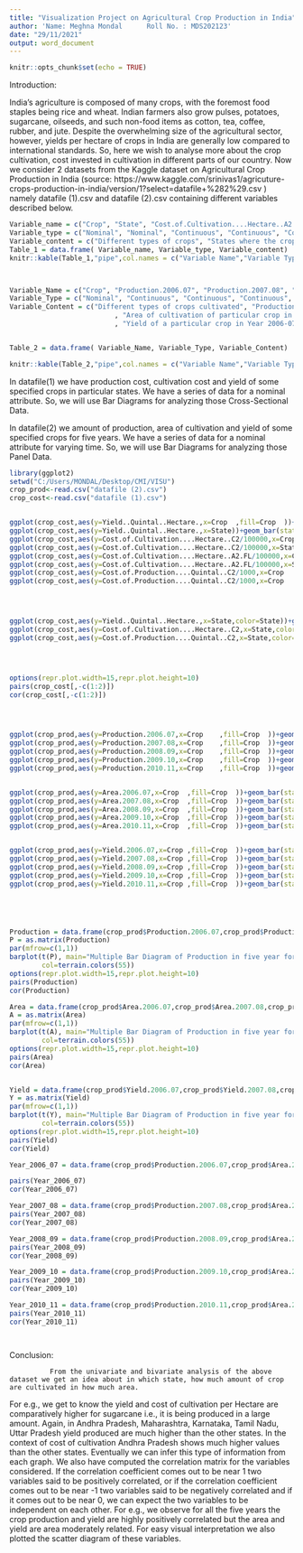 ---
title: "Visualization Project on Agricultural Crop Production in India"
author: 'Name: Meghna Mondal      Roll No. : MDS202123'
date: "29/11/2021"
output: word_document
---

```{r setup, include=FALSE}
knitr::opts_chunk$set(echo = TRUE)
```
Introduction:

India’s agriculture is composed of many crops, with the foremost food staples being rice and wheat.
Indian farmers also grow pulses, potatoes, sugarcane, oilseeds, and such non-food items as cotton, tea, coffee, rubber, and jute.
Despite the overwhelming size of the agricultural sector, however, yields per hectare of crops in India are generally low compared to international standards.
So, here we wish to analyse more about the crop cultivation, cost invested in cultivation in different parts of our country.
Now we consider 2 datasets from the Kaggle dataset on Agricultural Crop Production in India (source:  https://www.kaggle.com/srinivas1/agricuture-crops-production-in-india/version/1?select=datafile+%282%29.csv ) namely datafile (1).csv and datafile (2).csv containing different variables described below.

```{r}

Variable_name = c("Crop", "State", "Cost.of.Cultivation....Hectare..A2.FL", "Cost.of.Cultivation....Hectare..C2", "Cost.of.Production....Quintal..C2", "Yield..Quintal..Hectare.")
Variable_type = c("Nominal", "Nominal", "Continuous", "Continuous", "Continuous", "Continuous")
Variable_content = c("Different types of crops", "States where the crop is cultivated", "Expected cost of cultivation of the crop per Hectare","Cost of cultivation of the crop per Hectare","Cost of Production per Quintal","Yield of crop in Quintal/Hectare")
Table_1 = data.frame( Variable_name, Variable_type, Variable_content)                         
knitr::kable(Table_1,"pipe",col.names = c("Variable Name","Variable Type","Variable Content"), align = c("l","c","c"))  



Variable_Name = c("Crop", "Production.2006.07", "Production.2007.08", "Production.2008.09", "Production.2009.10", "Production.2010.11", "Area.2006.07", "Area.2007.08", "Area.2008.09", "Area.2009.10", "Area.2010.11", "Yield.2006.07", "Yield.2007.08", "Yield.2008.09", "Yield.2009.10", "Yield.2010.11")
Variable_Type = c("Nominal", "Continuous", "Continuous", "Continuous", "Continuous", "Continuous", "Continuous", "Continuous", "Continuous", "Continuous", "Continuous", "Continuous", "Continuous", "Continuous", "Continuous", "Continuous")  
Variable_Content = c("Different types of crops cultivated", "Production of a particular crop in Year 2006-07", "Production of a particular crop in Year 2007-08","Production of a particular crop in Year 2008-09","Production of a particular crop in Year 2009-10","Production of a particular crop in Year 2010-11"
                          , "Area of cultivation of particular crop in Year 2006-07", "Area of cultivation of particular crop in Year 2007-08", "Area of cultivation of particular crop in Year 2008-09", "Area of cultivation of particular crop in Year 2009-10", "Area of cultivation of particular crop in Year 2010-11"
                          , "Yield of a particular crop in Year 2006-07", "Yield of a particular crop in Year 2007-08","Yield of a particular crop in Year 2008-09","Yield of a particular crop in Year 2009-10","Yield of a particular crop in Year 2010-11")


Table_2 = data.frame( Variable_Name, Variable_Type, Variable_Content)                

knitr::kable(Table_2,"pipe",col.names = c("Variable Name","Variable Type","Variable Content"), align = c("l","c","c"))

```
In datafile(1) we have production cost, cultivation cost and yield of some specified crops in particular states. We have a series of data for a nominal attribute. So, we will use Bar Diagrams for analyzing those Cross-Sectional Data.

In datafile(2) we amount of production, area of cultivation and yield of some specified crops for five years. We have a series of data for a nominal attribute for varying time. So, we will use Bar Diagrams for analyzing those Panel Data.

```{r}

library(ggplot2)
setwd("C:/Users/MONDAL/Desktop/CMI/VISU")
crop_prod<-read.csv("datafile (2).csv")
crop_cost<-read.csv("datafile (1).csv")


ggplot(crop_cost,aes(y=Yield..Quintal..Hectare.,x=Crop	,fill=Crop	))+geom_bar(stat="identity")+ylab("Yield in Quintal/Hectare")+xlab("Crop")+theme(axis.text.x=element_text(angle=90),legend.position="none")+ggtitle("Cropwise Yield")
ggplot(crop_cost,aes(y=Yield..Quintal..Hectare.,x=State))+geom_bar(stat="identity",aes(fill=State))+ylab("Yield in Quintal")+xlab("Crop")+theme(axis.text.x=element_text(angle=90),legend.position="none")+ggtitle("Statewise Yield")
ggplot(crop_cost,aes(y=Cost.of.Cultivation....Hectare..C2/100000,x=Crop	,fill=Crop	))+geom_bar(stat="identity")+ylab("Cost of Cultivation/Hectare in Lakh")+xlab("Crop")+theme(axis.text.x=element_text(angle=90),legend.position="none")+ggtitle("Cropwise Cost of cultivation per Hectare")
ggplot(crop_cost,aes(y=Cost.of.Cultivation....Hectare..C2/100000,x=State))+geom_bar(stat="identity",aes(fill=State))+ylab("Cost of Cultivation/Hectare in Lakh")+xlab("State")+theme(axis.text.x=element_text(angle=90),legend.position="none")+ggtitle("Statewise Cost of cultivation per Hectare")
ggplot(crop_cost,aes(y=Cost.of.Cultivation....Hectare..A2.FL/100000,x=Crop	,fill=Crop	))+geom_bar(stat="identity")+ylab("Cost of Cultivation/Hectare in Lakh")+xlab("Crop")+theme(axis.text.x=element_text(angle=90),legend.position="none")+ggtitle("Cropwise Cost of cultivation per Hectare")
ggplot(crop_cost,aes(y=Cost.of.Cultivation....Hectare..A2.FL/100000,x=State))+geom_bar(stat="identity",aes(fill=State))+ylab("Cost of Cultivation/Hectare in Lakh")+xlab("State")+theme(axis.text.x=element_text(angle=90),legend.position="none")+ggtitle("Statewise Cost of cultivation per Hectare")
ggplot(crop_cost,aes(y=Cost.of.Production....Quintal..C2/1000,x=Crop	,fill=Crop	))+geom_bar(stat="identity")+ylab("Cost of Production/Quintal in thousand")+xlab("Crop")+theme(axis.text.x=element_text(angle=90),legend.position="none")+ggtitle("Cost of production per Quintal")
ggplot(crop_cost,aes(y=Cost.of.Production....Quintal..C2/1000,x=Crop	,color=State))+geom_point(size=3)+ylab("Cost of Production/Quintal in Lakh")+xlab("Crop")+theme(axis.text.x=element_text(angle=90))+ggtitle("Statewise cost of production/Quintal")




ggplot(crop_cost,aes(y=Yield..Quintal..Hectare.,x=State,color=State))+geom_point(size=1)+ylab("Yied in Quintal")+xlab("Crop")+theme(axis.text.x=element_text(angle=90))+ggtitle("Statewise yield of crops/Hectare")+facet_wrap(~Crop	)
ggplot(crop_cost,aes(y=Cost.of.Cultivation....Hectare..C2,x=State,color=State))+geom_point(size=1)+ylab("Cost of cultivation")+xlab("Crop")+theme(axis.text.x=element_text(angle=90))+ggtitle("Statewise Cost of Cultivation/Hectare")+facet_wrap(~Crop	)
ggplot(crop_cost,aes(y=Cost.of.Production....Quintal..C2,x=State,color=State))+geom_point(size=1)+ylab("Cost of production")+xlab("Crop")+theme(axis.text.x=element_text(angle=90))+ggtitle("Statewise Cost of Production/Quintal")+facet_wrap(~Crop	)




options(repr.plot.width=15,repr.plot.height=10)
pairs(crop_cost[,-c(1:2)])
cor(crop_cost[,-c(1:2)])




ggplot(crop_prod,aes(y=Production.2006.07,x=Crop	,fill=Crop	))+geom_bar(stat="identity")+ylab("Production in 2006-07")+xlab("Crop")+theme(axis.text.x=element_text(angle=90),legend.position="none")+ggtitle("Production in 2006-07")
ggplot(crop_prod,aes(y=Production.2007.08,x=Crop	,fill=Crop	))+geom_bar(stat="identity")+ylab("Production in 2007-08")+xlab("Crop")+theme(axis.text.x=element_text(angle=90),legend.position="none")+ggtitle("Production in 2007-08")
ggplot(crop_prod,aes(y=Production.2008.09,x=Crop	,fill=Crop	))+geom_bar(stat="identity")+ylab("Production in 2008-09")+xlab("Crop")+theme(axis.text.x=element_text(angle=90),legend.position="none")+ggtitle("Production in 2008-09")
ggplot(crop_prod,aes(y=Production.2009.10,x=Crop	,fill=Crop	))+geom_bar(stat="identity")+ylab("Production in 2009-10")+xlab("Crop")+theme(axis.text.x=element_text(angle=90),legend.position="none")+ggtitle("Production in 2009-10")
ggplot(crop_prod,aes(y=Production.2010.11,x=Crop	,fill=Crop	))+geom_bar(stat="identity")+ylab("Production in 2010-11")+xlab("Crop")+theme(axis.text.x=element_text(angle=90),legend.position="none")+ggtitle("Production in 2010-11")


ggplot(crop_prod,aes(y=Area.2006.07,x=Crop	,fill=Crop	))+geom_bar(stat="identity")+ylab("Area in 2006-07")+xlab("Crop")+theme(axis.text.x=element_text(angle=90),legend.position="none")+ggtitle("Area in 2006-07")
ggplot(crop_prod,aes(y=Area.2007.08,x=Crop	,fill=Crop	))+geom_bar(stat="identity")+ylab("Area in 2007-08")+xlab("Crop")+theme(axis.text.x=element_text(angle=90),legend.position="none")+ggtitle("Area in 2007-08")
ggplot(crop_prod,aes(y=Area.2008.09,x=Crop	,fill=Crop	))+geom_bar(stat="identity")+ylab("Area in 2008-09")+xlab("Crop")+theme(axis.text.x=element_text(angle=90),legend.position="none")+ggtitle("Area in 2008-09")
ggplot(crop_prod,aes(y=Area.2009.10,x=Crop	,fill=Crop	))+geom_bar(stat="identity")+ylab("Area in 2009-10")+xlab("Crop")+theme(axis.text.x=element_text(angle=90),legend.position="none")+ggtitle("Area in 2009-10")
ggplot(crop_prod,aes(y=Area.2010.11,x=Crop	,fill=Crop	))+geom_bar(stat="identity")+ylab("Area in 2010-11")+xlab("Crop")+theme(axis.text.x=element_text(angle=90),legend.position="none")+ggtitle("Area in 2010-11")


ggplot(crop_prod,aes(y=Yield.2006.07,x=Crop	,fill=Crop	))+geom_bar(stat="identity")+ylab("Yield in 2006-07")+xlab("Crop")+theme(axis.text.x=element_text(angle=90),legend.position="none")+ggtitle("Yield in 2006-07")
ggplot(crop_prod,aes(y=Yield.2007.08,x=Crop	,fill=Crop	))+geom_bar(stat="identity")+ylab("Yield in 2007-08")+xlab("Crop")+theme(axis.text.x=element_text(angle=90),legend.position="none")+ggtitle("Yield in 2007-08")
ggplot(crop_prod,aes(y=Yield.2008.09,x=Crop	,fill=Crop	))+geom_bar(stat="identity")+ylab("Yield in 2008-09")+xlab("Crop")+theme(axis.text.x=element_text(angle=90),legend.position="none")+ggtitle("Yield in 2008-09")
ggplot(crop_prod,aes(y=Yield.2009.10,x=Crop	,fill=Crop	))+geom_bar(stat="identity")+ylab("Yield in 2009-10")+xlab("Crop")+theme(axis.text.x=element_text(angle=90),legend.position="none")+ggtitle("Yield in 2009-10")
ggplot(crop_prod,aes(y=Yield.2010.11,x=Crop	,fill=Crop	))+geom_bar(stat="identity")+ylab("Yield in 2010-11")+xlab("Crop")+theme(axis.text.x=element_text(angle=90),legend.position="none")+ggtitle("Yield in 2010-11")





Production = data.frame(crop_prod$Production.2006.07,crop_prod$Production.2007.08,crop_prod$Production.2008.09,crop_prod$Production.2009.10,crop_prod$Production.2010.11)
P = as.matrix(Production)
par(mfrow=c(1,1))
barplot(t(P), main="Multiple Bar Diagram of Production in five year for different crop", ylab="Total", beside=TRUE, 
        col=terrain.colors(55))
options(repr.plot.width=15,repr.plot.height=10)
pairs(Production)
cor(Production)

Area = data.frame(crop_prod$Area.2006.07,crop_prod$Area.2007.08,crop_prod$Area.2008.09,crop_prod$Area.2009.10,crop_prod$Area.2010.11)
A = as.matrix(Area)
par(mfrow=c(1,1))
barplot(t(A), main="Multiple Bar Diagram of Production in five year for different crop", ylab="Total", beside=TRUE, 
        col=terrain.colors(55))
options(repr.plot.width=15,repr.plot.height=10)
pairs(Area)
cor(Area)


Yield = data.frame(crop_prod$Yield.2006.07,crop_prod$Yield.2007.08,crop_prod$Yield.2008.09,crop_prod$Yield.2009.10,crop_prod$Yield.2010.11)
Y = as.matrix(Yield)
par(mfrow=c(1,1))
barplot(t(Y), main="Multiple Bar Diagram of Production in five year for different crop", ylab="Total", beside=TRUE, 
        col=terrain.colors(55))
options(repr.plot.width=15,repr.plot.height=10)
pairs(Yield)
cor(Yield)

Year_2006_07 = data.frame(crop_prod$Production.2006.07,crop_prod$Area.2006.07,crop_prod$Yield.2006.07)

pairs(Year_2006_07)
cor(Year_2006_07)

Year_2007_08 = data.frame(crop_prod$Production.2007.08,crop_prod$Area.2007.08,crop_prod$Yield.2007.08)
pairs(Year_2007_08)
cor(Year_2007_08)

Year_2008_09 = data.frame(crop_prod$Production.2008.09,crop_prod$Area.2008.09,crop_prod$Yield.2008.09)
pairs(Year_2008_09)
cor(Year_2008_09)

Year_2009_10 = data.frame(crop_prod$Production.2009.10,crop_prod$Area.2009.10,crop_prod$Yield.2009.10)
pairs(Year_2009_10)
cor(Year_2009_10)

Year_2010_11 = data.frame(crop_prod$Production.2010.11,crop_prod$Area.2010.11,crop_prod$Yield.2010.11)
pairs(Year_2010_11)
cor(Year_2010_11)




```


Conclusion:

              From the univariate and bivariate analysis of the above dataset we get an idea about in which state, how much amount of crop are cultivated in how much area.  
For e.g., we get to know the yield and cost of cultivation per Hectare are comparatively higher for sugarcane i.e., it is being produced in a large amount. 
 Again, in Andhra Pradesh, Maharashtra, Karnataka, Tamil Nadu, Uttar Pradesh yield produced are much higher than the other states.
In the context of cost of cultivation Andhra Pradesh shows much higher values than the other states. 
Eventually we can infer this type of information from each graph. 
We also have computed the correlation matrix for the variables considered. If the correlation coefficient comes out to be near 1 two variables said to be positively correlated, or if the correlation coefficient comes out to be near -1 two variables said to be negatively correlated and if it comes out to be near 0, we can expect the two variables to be independent on each other.
For e.g., we observe for all the five years the crop production and yield are highly positively correlated but the area and yield are area moderately related.
For easy visual interpretation we also plotted the scatter diagram of these variables.
